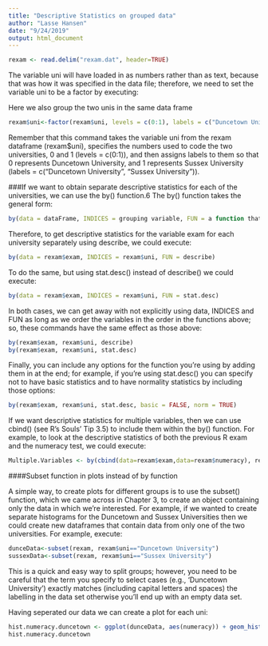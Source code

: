 ```yaml
---
title: "Descriptive Statistics on grouped data"
author: "Lasse Hansen"
date: "9/24/2019"
output: html_document
---
```

```r
rexam <- read.delim("rexam.dat", header=TRUE)
```

The variable uni will have loaded in as numbers rather than as text, because that was how it was specified in the data file; therefore, we need to set the variable uni to be a factor by executing:

Here we also group the two unis in the same data frame

```r
rexam$uni<-factor(rexam$uni, levels = c(0:1), labels = c("Duncetown University", "Sussex University"))
```

Remember that this command takes the variable uni from the rexam dataframe (rexam$uni), specifies the numbers used to code the two universities, 0 and 1 (levels = c(0:1)), and then assigns labels to them so that 0 represents Duncetown University, and 1 represents Sussex University (labels = c(“Duncetown University”, “Sussex University”)).

###If we want to obtain separate descriptive statistics for each of the universities, we can use the by() function.6 The by() function takes the general form:

```r
by(data = dataFrame, INDICES = grouping variable, FUN = a function that you want to apply to the data)
```

Therefore, to get descriptive statistics for the variable exam for each university separately using describe, we could execute:

```r
by(data = rexam$exam, INDICES = rexam$uni, FUN = describe)
```

To do the same, but using stat.desc() instead of describe() we could execute:

```r
by(data = rexam$exam, INDICES = rexam$uni, FUN = stat.desc)
```

In both cases, we can get away with not explicitly using data, INDICES and FUN as long as we order the variables in the order in the functions above; so, these commands have the same effect as those above:

```r
by(rexam$exam, rexam$uni, describe)
by(rexam$exam, rexam$uni, stat.desc)
```

Finally, you can include any options for the function you’re using by adding them in at the end; for example, if you’re using stat.desc() you can specify not to have basic statistics and to have normality statistics by including those options:

```r
by(rexam$exam, rexam$uni, stat.desc, basic = FALSE, norm = TRUE)
```

If we want descriptive statistics for multiple variables, then we can use cbind() (see R’s Souls’ Tip 3.5) to include them within the by() function. For example, to look at the descriptive statistics of both the previous R exam and the numeracy test, we could execute:

```r
Multiple.Variables <- by(cbind(data=rexam$exam,data=rexam$numeracy), rexam$uni, describe)
```

####Subset function in plots instead of by function

A simple way, to create plots for different groups is to use the subset() function, which we came across in Chapter 3, to create an object containing only the data in which we’re interested. For example, if we wanted to create separate histograms for the Duncetown and Sussex Universities then we could create new dataframes that contain data from only one of the two universities. For example, execute:

```r
dunceData<-subset(rexam, rexam$uni=="Duncetown University")
sussexData<-subset(rexam, rexam$uni=="Sussex University")
```

This is a quick and easy way to split groups; however, you need to be careful that the term you specify to select cases (e.g., ‘Duncetown University’) exactly matches (including capital letters and spaces) the labelling in the data set otherwise you’ll end up with an empty data set.

Having seperated our data we can create a plot for each uni:

```r
hist.numeracy.duncetown <- ggplot(dunceData, aes(numeracy)) + geom_histogram(aes(y = ..density..), fill = "white", colour = "black", binwidth = 1) + labs(x = "Numeracy Score", y = "Density") + stat_function(fun=dnorm, args=list(mean = mean(dunceData$numeracy, na.rm = TRUE), sd = sd(dunceData$numeracy, na.rm = TRUE)), colour = "blue", size=1)
hist.numeracy.duncetown

```



